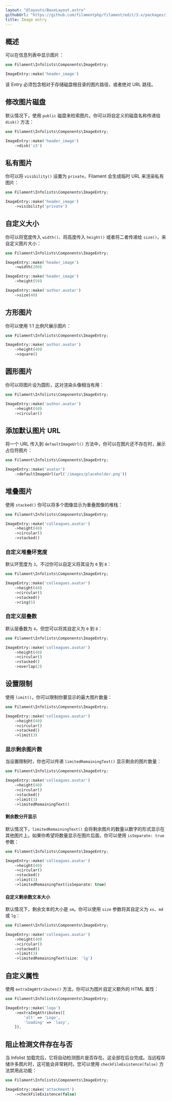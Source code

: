 ```yaml
---
layout: "@layouts/BaseLayout.astro"
githubUrl: "https://github.com/filamentphp/filament/edit/3.x/packages/infolists/docs/03-entries/04-image.md"
title: Image entry
---
```


## 概述

可以在信息列表中显示图片：

```php
use Filament\Infolists\Components\ImageEntry;

ImageEntry::make('header_image')
```

该 Entry 必须包含相对于存储磁盘根目录的图片路径，或者绝对 URL 路径。

<AutoScreenshot name="infolists/entries/image/simple" alt="Image entry" version="3.x" />

## 修改图片磁盘

默认情况下，使用 `public` 磁盘来检索图片。你可以将自定义的磁盘名称传递给 `disk()` 方法：

```php
use Filament\Infolists\Components\ImageEntry;

ImageEntry::make('header_image')
    ->disk('s3')
```

## 私有图片

你可以将 `visibility()` 设置为 `private`，Filament 会生成临时 URL 来渲染私有图片：

```php
use Filament\Infolists\Components\ImageEntry;

ImageEntry::make('header_image')
    ->visibility('private')
```

## 自定义大小

你可以将宽度传入 `width()`、将高度传入 `height()` 或者将二者传递给 `size()`，来自定义图片大小： 

```php
use Filament\Infolists\Components\ImageEntry;

ImageEntry::make('header_image')
    ->width(200)

ImageEntry::make('header_image')
    ->height(50)

ImageEntry::make('author.avatar')
    ->size(40)
```

## 方形图片

你可以使用 1:1 比例尺展示图片：

```php
use Filament\Infolists\Components\ImageEntry;

ImageEntry::make('author.avatar')
    ->height(40)
    ->square()
```

<AutoScreenshot name="infolists/entries/image/square" alt="Square image entry" version="3.x" />

## 圆形图片

你可以将图片设为圆形，这对渲染头像相当有用：

```php
use Filament\Infolists\Components\ImageEntry;

ImageEntry::make('author.avatar')
    ->height(40)
    ->circular()
```

<AutoScreenshot name="infolists/entries/image/circular" alt="Circular image entry" version="3.x" />

## 添加默认图片 URL

将一个 URL 传入到 `defaultImageUrl()` 方法中，你可以在图片还不存在时，展示占位符图片：

```php
use Filament\Infolists\Components\ImageEntry;

ImageEntry::make('avatar')
    ->defaultImageUrl(url('/images/placeholder.png'))
```

## 堆叠图片

使用 `stacked()` 你可以将多个图像显示为重叠图像的堆栈：

```php
use Filament\Infolists\Components\ImageEntry;

ImageEntry::make('colleagues.avatar')
    ->height(40)
    ->circular()
    ->stacked()
```

<AutoScreenshot name="infolists/entries/image/stacked" alt="Stacked image entry" version="3.x" />

### 自定义堆叠环宽度

默认环宽度为 `3`，不过你可以自定义将其设为 `0` 到 `8`：

```php
use Filament\Infolists\Components\ImageEntry;

ImageEntry::make('colleagues.avatar')
    ->height(40)
    ->circular()
    ->stacked()
    ->ring(5)
```

### 自定义层叠数

默认层叠数为 `4`，但您可以将其自定义为 `0` 到 `8`：

```php
use Filament\Infolists\Components\ImageEntry;

ImageEntry::make('colleagues.avatar')
    ->height(40)
    ->circular()
    ->stacked()
    ->overlap(2)
```

## 设置限制

使用 `limit()`，你可以限制你要显示的最大图片数量：

```php
use Filament\Infolists\Components\ImageEntry;

ImageEntry::make('colleagues.avatar')
    ->height(40)
    ->circular()
    ->stacked()
    ->limit(3)
```

<AutoScreenshot name="infolists/entries/image/limited" alt="Limited image entry" version="3.x" />

### 显示剩余图片数

当设置限制时，你也可以传递 `limitedRemainingText()` 显示剩余的图片数量：

```php
use Filament\Infolists\Components\ImageEntry;

ImageEntry::make('colleagues.avatar')
    ->height(40)
    ->circular()
    ->stacked()
    ->limit(3)
    ->limitedRemainingText()
```

<AutoScreenshot name="infolists/entries/image/limited-remaining-text" alt="Limited image entry with remaining text" version="3.x" />

#### 剩余数分开显示

默认情况下，`limitedRemainingText()` 会将剩余图片的数量以数字的形式显示在其他图片上。如果你希望将数量显示在图片后面，你可以使用 `isSeparate: true` 参数：

```php
use Filament\Infolists\Components\ImageEntry;

ImageEntry::make('colleagues.avatar')
    ->height(40)
    ->circular()
    ->stacked()
    ->limit(3)
    ->limitedRemainingText(isSeparate: true)
```

<AutoScreenshot name="infolists/entries/image/limited-remaining-text-separately" alt="Limited image entry with remaining text separately" version="3.x" />

#### 自定义剩余数文本大小

默认情况下，剩余文本的大小是 `sm`。你可以使用 `size` 参数将其自定义为 `xs`、`md` 或 `lg`： 

```php
use Filament\Infolists\Components\ImageEntry;

ImageEntry::make('colleagues.avatar')
    ->height(40)
    ->circular()
    ->stacked()
    ->limit(3)
    ->limitedRemainingText(size: 'lg')
```

## 自定义属性

使用 `extraImgAttributes()` 方法，你可以为图片自定义额外的 HTML 属性：

```php
use Filament\Infolists\Components\ImageEntry;

ImageEntry::make('logo')
    ->extraImgAttributes([
        'alt' => 'Logo',
        'loading' => 'lazy',
    ]),
```

## 阻止检测文件存在与否

当 Infolist 加载完后，它将自动检测图片是否存在。这全部在后台完成。当远程存储许多图片时，这可能会非常耗时。您可以使用 `checkFileExistence(false)` 方法禁用此功能：

```php
use Filament\Infolists\Components\ImageEntry;

ImageEntry::make('attachment')
    ->checkFileExistence(false)
```
